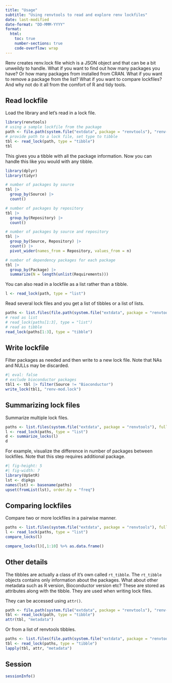 ```yaml
---
title: "Usage"
subtitle: "Using renvtools to read and explore renv lockfiles"
date: last-modified
date-format: "DD-MMM-YYYY"
format:
  html:
    toc: true
    number-sections: true
    code-overflow: wrap
---
```


Renv creates renv.lock file which is a JSON object and that can be a bit unweildy to handle. What if you want to find out how many packages you have? Or how many packages from installed from CRAN. What if you want to remove a package from the list? What if you want to compare lockfiles? And why not do it all from the comfort of R and tidy tools.

## Read lockfile

Load the library and let's read in a lock file.

```r
library(renvtools)
# using a sample lockfile from the package
path <- file.path(system.file("extdata", package = "renvtools"), "renv-r4.4.1.lock")
# provide path to a lock file, set type to tibble
tbl <- read_lock(path, type = "tibble")
tbl
```

This gives you a tibble with all the package information. Now you can handle this like you would with any tibble.

```r
library(dplyr)
library(tidyr)

# number of packages by source
tbl |>
  group_by(Source) |>
  count()

# number of packages by repository
tbl |>
  group_by(Repository) |>
  count()

# number of packages by source and repository
tbl |>
  group_by(Source, Repository) |>
  count() |>
  pivot_wider(names_from = Repository, values_from = n)

# number of dependency packages for each package
tbl |>
  group_by(Package) |>
  summarize(N = length(unlist(Requirements)))
```

You can also read in a lockfile as a list rather than a tibble.

```r
l <- read_lock(path, type = "list")
```

Read several lock files and you get a list of tibbles or a list of lists.

```r
paths <- list.files(file.path(system.file("extdata", package = "renvtools")), full.names = TRUE)
# read as list
# read_lock(paths[1:3], type = "list")
# read as tibble
read_lock(paths[1:3], type = "tibble")
```

## Write lockfile

Filter packages as needed and then write to a new lock file. Note that NAs and NULLs may be discarded.

```r
#| eval: false
# exclude bioconductor packages
tbl1 <- tbl |> filter(Source != "Bioconductor")
write_lock(tbl1, "renv-mod.lock")
```

## Summarizing lock files

Summarize multiple lock files.

```r
paths <- list.files(system.file("extdata", package = "renvtools"), full.names = TRUE)
l <- read_lock(paths, type = "list")
d <- summarize_locks(l)
d
```

For example, visualize the difference in number of packages between lockfiles. Note that this step requires additional package.

```r
#| fig-height: 5
#| fig-width: 7
library(UpSetR)
lst <- d$pkgs
names(lst) <- basename(paths)
upset(fromList(lst), order.by = "freq")
```

## Comparing lockfiles

Compare two or more lockfiles in a pairwise manner.

```r
paths <- list.files(system.file("extdata", package = "renvtools"), full.names = TRUE)
l <- read_lock(paths, type = "list")
compare_locks(l)
```

```r
compare_locks(l)[,1:10] %>% as.data.frame()
```

## Other details

The tibbles are actually a class of it's own called `rt_tibble`. The `rt_tibble` objects contains only information about the packages. What about other metadata such as R version, Bioconductor version etc? These are stored as attributes along with the tibble. They are used when writing lock files.

They can be accessed using `attr()`.

```r
path <- file.path(system.file("extdata", package = "renvtools"), "renv-r4.4.1.lock")
tbl <- read_lock(path, type = "tibble")
attr(tbl, "metadata")
```

Or from a list of renvtools tibbles.

```r
paths <- list.files(file.path(system.file("extdata", package = "renvtools")), full.names = TRUE)
tbl <- read_lock(paths, type = "tibble")
lapply(tbl, attr, "metadata")
```

## Session

```r
sessionInfo()
```
